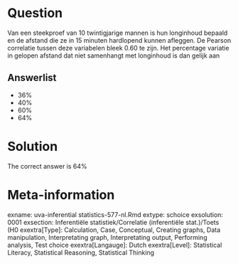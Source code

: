 Question
========

Van een steekproef van 10 twintigjarige mannen is hun longinhoud bepaald en de afstand die ze in 15 minuten hardlopend kunnen afleggen. De Pearson correlatie tussen deze variabelen bleek 0.60 te zijn. Het percentage variatie in gelopen afstand dat niet samenhangt met longinhoud is dan gelijk aan 

Answerlist
----------
* 36%
* 40%
* 60%
* 64%

Solution
========

The correct answer is  64% 

Meta-information
================
exname: uva-inferential statistics-577-nl.Rmd 
extype: schoice 
exsolution: 0001 
exsection: Inferentiële statistiek/Correlatie (inferentiële stat.)/Toets (H0
exextra[Type]: Calculation, Case, Conceptual, Creating graphs, Data manipulation, Interpretating graph, Interpretating output, Performing analysis, Test choice 
exextra[Langauge]: Dutch 
exextra[Level]: Statistical Literacy, Statistical Reasoning, Statistical Thinking 
